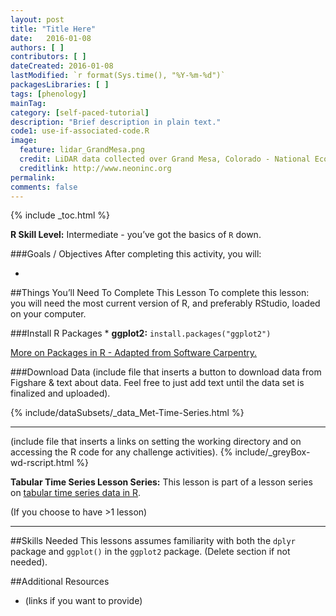 ```yaml
---
layout: post
title: "Title Here"
date:   2016-01-08
authors: [ ]
contributors: [ ] 
dateCreated: 2016-01-08
lastModified: `r format(Sys.time(), "%Y-%m-%d")`
packagesLibraries: [ ]
tags: [phenology]
mainTag: 
category: [self-paced-tutorial]
description: "Brief description in plain text."
code1: use-if-associated-code.R
image:
  feature: lidar_GrandMesa.png
  credit: LiDAR data collected over Grand Mesa, Colorado - National Ecological Observatory Network (NEON)
  creditlink: http://www.neoninc.org
permalink: 
comments: false
---
```


{% include _toc.html %}

**R Skill Level:** Intermediate - you've got the basics of `R` down.

<div id="objectives" markdown="1">

###Goals / Objectives
After completing this activity, you will:

 * 

##Things You’ll Need To Complete This Lesson
To complete this lesson: you will need the most current version of R, and 
preferably RStudio, loaded on your computer.

###Install R Packages
* **ggplot2:** `install.packages("ggplot2")`


[More on Packages in R - Adapted from Software Carpentry.]({{site.baseurl}}R/Packages-In-R/)

###Download Data 
(include file that inserts a button to download data from Figshare & text about data.  Feel free to just add text until the data set is finalized and uploaded).

{% include/dataSubsets/_data_Met-Time-Series.html %}  


****
(include file that inserts a links on setting the working directory and on accessing the R code for any challenge activities).
{% include/_greyBox-wd-rscript.html %}

**Tabular Time Series Lesson Series:** This lesson is part of a lesson series on 
[tabular time series data in R ]({{ site.baseurl }}self-paced-tutorials/tabular-time-series).   

(If you choose to have >1 lesson)


****

##Skills Needed
This lessons assumes familiarity with both the `dplyr` package and `ggplot()` in
the `ggplot2` package.  (Delete section if not needed).

##Additional Resources

* (links if you want to provide)

</div>

